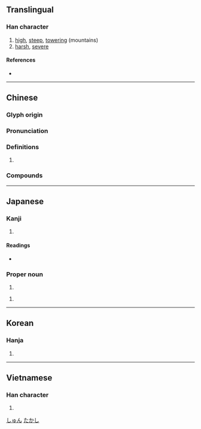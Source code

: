 {{character info/new}}
==Translingual==

===Han character===
{{Han char|rn=46|rad=山|as=07|sn=10|four=23747|canj=UICE|ids=⿰山夋}}

# [[high]], [[steep]], [[towering]] (mountains)
# [[harsh]], [[severe]]

====References====
* {{Han ref|kx=0312.120|dkj=08116|dj=0612.170|hdz=10776.160|uh=5CFB|ud=23803|bh=AE6D|bd=44653}}

----

==Chinese==
{{zh-forms}}

===Glyph origin===
{{Han etym}}

===Pronunciation===
{{zh-pron
|m=jùn
|c=zeon3
|mn=chùn
|mc=y
|oc=y
|ma=
|cat=a
}}

===Definitions===
{{zh-hanzi}}

# {{rfdef|lang=zh}}

===Compounds===
{{zh-der|峻阪|峻酷|冷峻|峻法|崇山峻嶺|嚴刑峻法|峻刻|峻峭|峭峻|峻德|峻宇|峻阪鹽車|峻嶺|峻爵|巉峻|峻直|嚴峻|峻急|巔崖峻谷|峻論|峻節|峻秩|峻滑|峻挺|峻嶺崇山|峻崖|峻密|峻厲|峻原|峻筆|嶮峻|嵩峻|峻極|峻切|峻拒|切峻|清曹峻府|清風峻節|高峻|隆刑峻法|風骨峭峻|險峻|高山峻嶺|陡峻|高風峻節}}

----

==Japanese==

===Kanji===
{{ja-kanji|grade=|rs=山07}}

# {{defn|lang=ja|sort=山07}}

====Readings====
* {{ja-readings|on=[[しゅん]] (shun)|kun=[[たかい]] (takai), [[けわしい]] (kewashii)}}

===Proper noun===
{{ja-pos|proper|しゅん}}

# {{given name|male|lang=ja}}

{{ja-pos|proper|たかし}}

# {{given name|male|lang=ja}}

[[Category:Japanese male given names|しゅん]]
[[Category:Japanese male given names|たかし]]

----

==Korean==

===Hanja===
{{ko-hanja|hangeul=준|rv=jun|mr=chun}}

# {{defn|lang=ko|sort=山07}}

----

==Vietnamese==

===Han character===
{{vi-hantu|[[tuấn]]|rs=山07}}

# {{defn|lang=vi|sort=山07}}